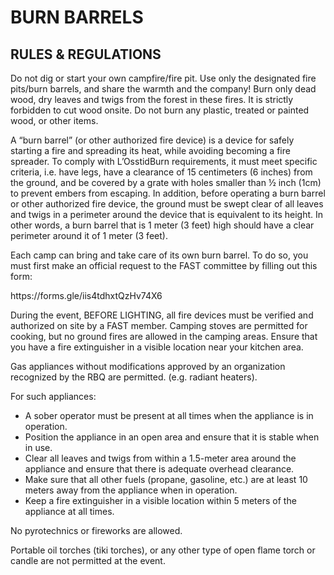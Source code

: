 # BURN BARRELS {-}

<h2><span> RULES & REGULATIONS </span></h2> 

Do not dig or start your own campfire/fire pit. Use only the designated fire pits/burn barrels, and share the warmth and the company! Burn only dead wood, dry leaves and twigs from the forest in these fires. It is strictly forbidden to cut wood onsite. Do not burn any plastic, treated or painted wood, or other items.

A “burn barrel” (or other authorized fire device) is a device for safely starting a fire and spreading its heat, while avoiding becoming a fire spreader. To comply with L’OsstidBurn requirements, it must meet specific criteria, i.e. have legs, have a clearance of 15 centimeters (6 inches) from the ground, and be covered by a grate with holes smaller than ½ inch (1cm) to prevent embers from escaping. In addition, before operating a burn barrel or other authorized fire device, the ground must be swept clear of all leaves and twigs in a perimeter around the device that is equivalent to its height. In other words, a burn barrel that is 1 meter (3 feet) high should have a clear perimeter around it of 1 meter (3 feet).

Each camp can bring and take care of its own burn barrel. To do so, you must first make an official request to the FAST committee by filling out this form: 

https://forms.gle/iis4tdhxtQzHv74X6 


During the event, BEFORE LIGHTING, all fire devices must be verified and authorized on site by a FAST member.
Camping stoves are permitted for cooking, but no ground fires are allowed in the camping areas. Ensure that you have a fire extinguisher in a visible location near your kitchen area.

Gas appliances without modifications approved by an organization recognized by the RBQ are permitted. (e.g. radiant heaters). 

For such appliances:

* A sober operator must be present at all times when the appliance is in operation.
* Position the appliance in an open area and ensure that it is stable when in use.
* Clear all leaves and twigs from within a 1.5-meter area around the appliance and ensure that there is adequate overhead clearance.
* Make sure that all other fuels (propane, gasoline, etc.) are at least 10 meters away from the appliance when in operation.
* Keep a fire extinguisher in a visible location within 5 meters of the appliance at all times.

No pyrotechnics or fireworks are allowed. 

Portable oil torches (tiki torches), or any other type of open flame torch or candle are not permitted at the event.

